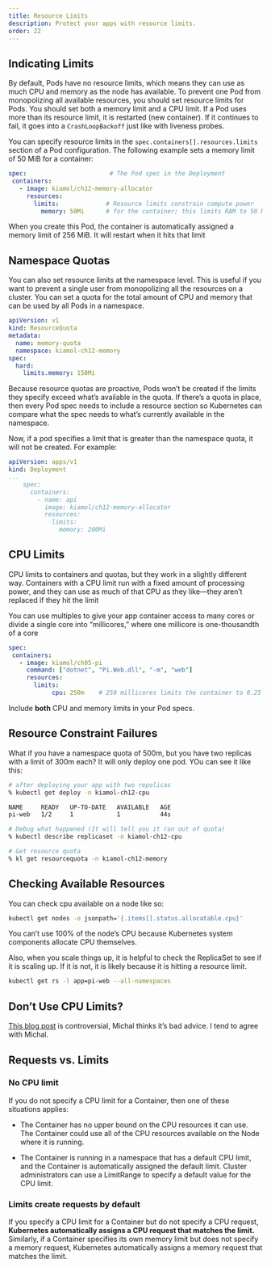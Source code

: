 ```yaml
---
title: Resource Limits
description: Protect your apps with resource limits.
order: 22
---
```


## Indicating Limits

By default, Pods have no resource limits, which means they can use as much CPU and memory as the node has available. To prevent one Pod from monopolizing all available resources, you should set resource limits for Pods. You should set both a memory limit and a CPU limit. If a Pod uses more than its resource limit, it is restarted (new container). If it continues to fail, it goes into a `CrashLoopBackoff` just like with liveness probes. 

You can specify resource limits in the `spec.containers[].resources.limits` section of a Pod configuration. The following example sets a memory limit of 50 MiB for a container:

```.yaml
spec:                       # The Pod spec in the Deployment
 containers:
   - image: kiamol/ch12-memory-allocator
     resources:
       limits:             # Resource limits constrain compute power
         memory: 50Mi      # for the container; this limits RAM to 50 MB.
```

When you create this Pod, the container is automatically assigned a memory limit of 256 MiB.  It will restart when it hits that limit



## Namespace Quotas

You can also set resource limits at the namespace level. This is useful if you want to prevent a single user from monopolizing all the resources on a cluster. You can set a quota for the total amount of CPU and memory that can be used by all Pods in a namespace. 

```.yaml
apiVersion: v1
kind: ResourceQuota
metadata:
  name: memory-quota
  namespace: kiamol-ch12-memory
spec:
  hard:
    limits.memory: 150Mi
```

:::{.callout-important}

Because resource quotas are proactive, Pods won’t be created if the limits they specify exceed what’s available in the quota. If there’s a quota in place, then every Pod spec needs to include a resource section so Kubernetes can compare what the spec needs to what’s currently available in the namespace. 

:::

Now, if a pod specifies a limit that is greater than the namespace quota, it will not be created. For example:

```.yaml
apiVersion: apps/v1
kind: Deployment
...
    spec:
      containers:
        - name: api
          image: kiamol/ch12-memory-allocator
          resources:
            limits:
              memory: 200Mi
```

## CPU Limits

 CPU limits to containers and quotas, but they work in a slightly different way. Containers with a CPU limit run with a fixed amount of processing power, and they can use as much of that CPU as they like—they aren’t replaced if they hit the limit


You can use multiples to give your app container access to many cores or divide a single core into “millicores,” where one millicore is one-thousandth of a core

```.yaml
spec:
 containers:
   - image: kiamol/ch05-pi
     command: ["dotnet", "Pi.Web.dll", "-m", "web"]
     resources:
       limits:
            cpu: 250m    # 250 millicores limits the container to 0.25 cores.
```


Include **both** CPU and memory limits in your Pod specs.

## Resource Constraint Failures

What if you have a namespace quota of 500m, but you have two replicas with a limit of 300m each? It will only deploy one pod.  YOu can see it like this:

```.bash
# after deploying your app with two repolicas
% kubectl get deploy -n kiamol-ch12-cpu                                                   

NAME     READY   UP-TO-DATE   AVAILABLE   AGE
pi-web   1/2     1            1           44s

# Debug what happened (It will tell you it ran out of quota)
% kubectl describe replicaset -n kiamol-ch12-cpu

# Get resource quota
% kl get resourcequota -n kiamol-ch12-memory
```

## Checking Available Resources

You can check cpu available on a node like so:

```bash
kubectl get nodes -o jsonpath='{.items[].status.allocatable.cpu}'
```

:::{.callout-important}
You can't use 100% of the node's CPU because Kubernetes system components allocate CPU themselves.
:::

Also, when you scale things up, it is helpful to check the ReplicaSet to see if it is scaling up.  If it is not, it is likely because it is hitting a resource limit.

```bash
kubectl get rs -l app=pi-web --all-namespaces
```

## Don't Use CPU Limits?

[This blog post](https://home.robusta.dev/blog/stop-using-cpu-limits) is controversial, Michal thinks it's bad advice.  I tend to agree with Michal.

## Requests vs. Limits

### No CPU limit

If you do not specify a CPU limit for a Container, then one of these situations applies:

- The Container has no upper bound on the CPU resources it can use. The Container could use all of the CPU resources available on the Node where it is running.

- The Container is running in a namespace that has a default CPU limit, and the Container is automatically assigned the default limit. Cluster administrators can use a LimitRange to specify a default value for the CPU limit.

### Limits create requests by default

If you specify a CPU limit for a Container but do not specify a CPU request, **Kubernetes automatically assigns a CPU request that matches the limit.** Similarly, if a Container specifies its own memory limit but does not specify a memory request, Kubernetes automatically assigns a memory request that matches the limit.


